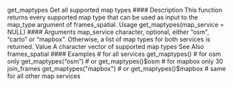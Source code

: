get_maptypes Get all supported map types
#### Description
This function returns every supported map type that can be used as input to the map_type argument
of frames_spatial.
Usage
get_maptypes(map_service = NULL)
#### Arguments 
map_service character, optional, either "osm", "carto" or "mapbox". Otherwise, a list of
map types for both services is returned.
Value
A character vector of supported map types
See Also
frames_spatial
#### Examples
# for all services
get_maptypes()
# for osm only
get_maptypes("osm")
# or
get_maptypes()$osm
# for mapbox only
30 join_frames
get_maptypes("mapbox")
# or
get_maptypes()$mapbox
# same for all other map services

